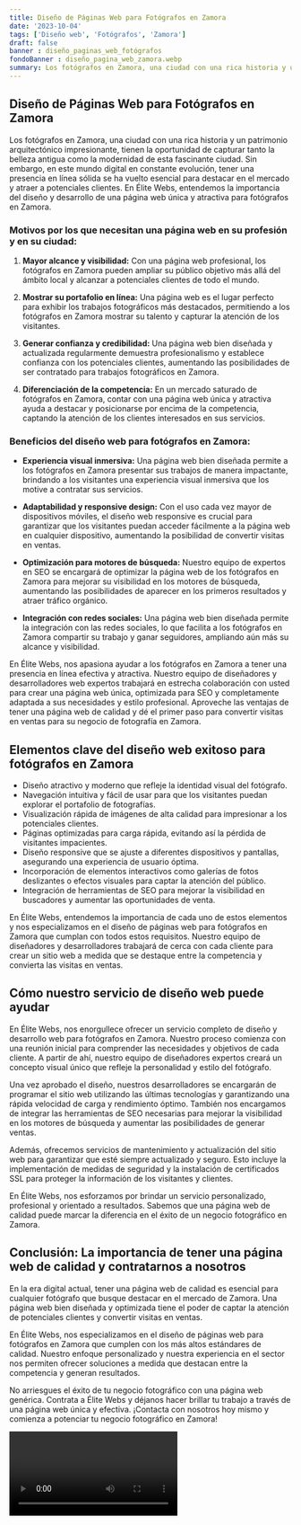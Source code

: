 ```yaml
---
title: Diseño de Páginas Web para Fotógrafos en Zamora
date: '2023-10-04'
tags: ['Diseño web', 'Fotógrafos', 'Zamora']
draft: false
banner : diseño_paginas_web_fotógrafos
fondoBanner : diseño_pagina_web_zamora.webp
summary: Los fotógrafos en Zamora, una ciudad con una rica historia y un patrimonio arquitectónico impresionante, tienen la oportunidad de capturar tanto la belleza antigua como la modernidad de esta fascinante ciudad. Sin embargo, en este mundo digital en constante evolución, tener una presencia en línea sólida se ha vuelto esencial para destacar en el mercado y atraer a potenciales clientes. En Élite Webs, entendemos la importancia del diseño y desarrollo de una página web única y atractiva para fotógrafos en Zamora.
---
```


## Diseño de Páginas Web para Fotógrafos en Zamora

Los fotógrafos en Zamora, una ciudad con una rica historia y un patrimonio arquitectónico impresionante, tienen la oportunidad de capturar tanto la belleza antigua como la modernidad de esta fascinante ciudad. Sin embargo, en este mundo digital en constante evolución, tener una presencia en línea sólida se ha vuelto esencial para destacar en el mercado y atraer a potenciales clientes. En Élite Webs, entendemos la importancia del diseño y desarrollo de una página web única y atractiva para fotógrafos en Zamora.

### Motivos por los que necesitan una página web en su profesión y en su ciudad:

1. **Mayor alcance y visibilidad:** Con una página web profesional, los fotógrafos en Zamora pueden ampliar su público objetivo más allá del ámbito local y alcanzar a potenciales clientes de todo el mundo.

2. **Mostrar su portafolio en línea:** Una página web es el lugar perfecto para exhibir los trabajos fotográficos más destacados, permitiendo a los fotógrafos en Zamora mostrar su talento y capturar la atención de los visitantes.

3. **Generar confianza y credibilidad:** Una página web bien diseñada y actualizada regularmente demuestra profesionalismo y establece confianza con los potenciales clientes, aumentando las posibilidades de ser contratado para trabajos fotográficos en Zamora.

4. **Diferenciación de la competencia:** En un mercado saturado de fotógrafos en Zamora, contar con una página web única y atractiva ayuda a destacar y posicionarse por encima de la competencia, captando la atención de los clientes interesados en sus servicios.

### Beneficios del diseño web para fotógrafos en Zamora:

- **Experiencia visual inmersiva:** Una página web bien diseñada permite a los fotógrafos en Zamora presentar sus trabajos de manera impactante, brindando a los visitantes una experiencia visual inmersiva que los motive a contratar sus servicios.

- **Adaptabilidad y responsive design:** Con el uso cada vez mayor de dispositivos móviles, el diseño web responsive es crucial para garantizar que los visitantes puedan acceder fácilmente a la página web en cualquier dispositivo, aumentando la posibilidad de convertir visitas en ventas.

- **Optimización para motores de búsqueda:** Nuestro equipo de expertos en SEO se encargará de optimizar la página web de los fotógrafos en Zamora para mejorar su visibilidad en los motores de búsqueda, aumentando las posibilidades de aparecer en los primeros resultados y atraer tráfico orgánico.

- **Integración con redes sociales:** Una página web bien diseñada permite la integración con las redes sociales, lo que facilita a los fotógrafos en Zamora compartir su trabajo y ganar seguidores, ampliando aún más su alcance y visibilidad.

En Élite Webs, nos apasiona ayudar a los fotógrafos en Zamora a tener una presencia en línea efectiva y atractiva. Nuestro equipo de diseñadores y desarrolladores web expertos trabajará en estrecha colaboración con usted para crear una página web única, optimizada para SEO y completamente adaptada a sus necesidades y estilo profesional. Aproveche las ventajas de tener una página web de calidad y dé el primer paso para convertir visitas en ventas para su negocio de fotografía en Zamora.

<GifSeo />

<Cta />

## Elementos clave del diseño web exitoso para fotógrafos en Zamora

- Diseño atractivo y moderno que refleje la identidad visual del fotógrafo.
- Navegación intuitiva y fácil de usar para que los visitantes puedan explorar el portafolio de fotografías.
- Visualización rápida de imágenes de alta calidad para impresionar a los potenciales clientes.
- Páginas optimizadas para carga rápida, evitando así la pérdida de visitantes impacientes.
- Diseño responsive que se ajuste a diferentes dispositivos y pantallas, asegurando una experiencia de usuario óptima.
- Incorporación de elementos interactivos como galerías de fotos deslizantes o efectos visuales para captar la atención del público.
- Integración de herramientas de SEO para mejorar la visibilidad en buscadores y aumentar las oportunidades de venta.

En Élite Webs, entendemos la importancia de cada uno de estos elementos y nos especializamos en el diseño de páginas web para fotógrafos en Zamora que cumplan con todos estos requisitos. Nuestro equipo de diseñadores y desarrolladores trabajará de cerca con cada cliente para crear un sitio web a medida que se destaque entre la competencia y convierta las visitas en ventas.

## Cómo nuestro servicio de diseño web puede ayudar

En Élite Webs, nos enorgullece ofrecer un servicio completo de diseño y desarrollo web para fotógrafos en Zamora. Nuestro proceso comienza con una reunión inicial para comprender las necesidades y objetivos de cada cliente. A partir de ahí, nuestro equipo de diseñadores expertos creará un concepto visual único que refleje la personalidad y estilo del fotógrafo.

Una vez aprobado el diseño, nuestros desarrolladores se encargarán de programar el sitio web utilizando las últimas tecnologías y garantizando una rápida velocidad de carga y rendimiento óptimo. También nos encargamos de integrar las herramientas de SEO necesarias para mejorar la visibilidad en los motores de búsqueda y aumentar las posibilidades de generar ventas.

Además, ofrecemos servicios de mantenimiento y actualización del sitio web para garantizar que esté siempre actualizado y seguro. Esto incluye la implementación de medidas de seguridad y la instalación de certificados SSL para proteger la información de los visitantes y clientes.

En Élite Webs, nos esforzamos por brindar un servicio personalizado, profesional y orientado a resultados. Sabemos que una página web de calidad puede marcar la diferencia en el éxito de un negocio fotográfico en Zamora.

## Conclusión: La importancia de tener una página web de calidad y contratarnos a nosotros

En la era digital actual, tener una página web de calidad es esencial para cualquier fotógrafo que busque destacar en el mercado de Zamora. Una página web bien diseñada y optimizada tiene el poder de captar la atención de potenciales clientes y convertir visitas en ventas.

En Élite Webs, nos especializamos en el diseño de páginas web para fotógrafos en Zamora que cumplen con los más altos estándares de calidad. Nuestro enfoque personalizado y nuestra experiencia en el sector nos permiten ofrecer soluciones a medida que destacan entre la competencia y generan resultados.

No arriesgues el éxito de tu negocio fotográfico con una página web genérica. Contrata a Élite Webs y déjanos hacer brillar tu trabajo a través de una página web única y efectiva. ¡Contacta con nosotros hoy mismo y comienza a potenciar tu negocio fotográfico en Zamora!

<Video />

<CtaBot job='Fotógrafos' city='Zamora'/>

<Gmaps query='Zamora+españa+maps' />